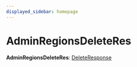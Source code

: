 ```yaml
---
displayed_sidebar: homepage
---
```



# AdminRegionsDeleteRes

 **AdminRegionsDeleteRes**: [DeleteResponse](../interfaces/medusa.DeleteResponse.mdx)
